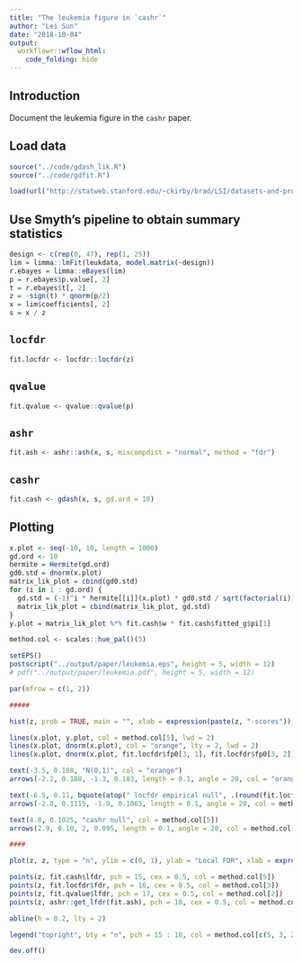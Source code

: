 ```yaml
---
title: "The leukemia figure in `cashr`"
author: "Lei Sun"
date: "2018-10-04"
output:
  workflowr::wflow_html:
    code_folding: hide
---
```


## Introduction

Document the leukemia figure in the `cashr` paper.

## Load data

```r
source("../code/gdash_lik.R")
source("../code/gdfit.R")
```

```r
load(url("http://statweb.stanford.edu/~ckirby/brad/LSI/datasets-and-programs/data/leukdata.RData"))
```

## Use Smyth's pipeline to obtain summary statistics

```r
design <- c(rep(0, 47), rep(1, 25))
lim = limma::lmFit(leukdata, model.matrix(~design))
r.ebayes = limma::eBayes(lim)
p = r.ebayes$p.value[, 2]
t = r.ebayes$t[, 2]
z = -sign(t) * qnorm(p/2)
x = lim$coefficients[, 2]
s = x / z
```

## `locfdr`

```r
fit.locfdr <- locfdr::locfdr(z)
```

## `qvalue`

```r
fit.qvalue <- qvalue::qvalue(p)
```

## `ashr`

```r
fit.ash <- ashr::ash(x, s, mixcompdist = "normal", method = "fdr")
```

## `cashr`

```r
fit.cash <- gdash(x, s, gd.ord = 10)
```

## Plotting

```r
x.plot <- seq(-10, 10, length = 1000)
gd.ord <- 10
hermite = Hermite(gd.ord)
gd0.std = dnorm(x.plot)
matrix_lik_plot = cbind(gd0.std)
for (i in 1 : gd.ord) {
  gd.std = (-1)^i * hermite[[i]](x.plot) * gd0.std / sqrt(factorial(i))
  matrix_lik_plot = cbind(matrix_lik_plot, gd.std)
}
y.plot = matrix_lik_plot %*% fit.cash$w * fit.cash$fitted_g$pi[1]

method.col <- scales::hue_pal()(5)

setEPS()
postscript("../output/paper/leukemia.eps", height = 5, width = 12)
# pdf("../output/paper/leukemia.pdf", height = 5, width = 12)

par(mfrow = c(1, 2))

#####

hist(z, prob = TRUE, main = "", xlab = expression(paste(z, "-scores")), cex.lab = 1.25)

lines(x.plot, y.plot, col = method.col[5], lwd = 2)
lines(x.plot, dnorm(x.plot), col = "orange", lty = 2, lwd = 2)
lines(x.plot, dnorm(x.plot, fit.locfdr$fp0[3, 1], fit.locfdr$fp0[3, 2]) * fit.locfdr$fp0[3, 3], col = method.col[3], lty = 2, lwd = 2)

text(-3.5, 0.188, "N(0,1)", col = "orange")
arrows(-2.2, 0.188, -1.3, 0.183, length = 0.1, angle = 20, col = "orange")

text(-6.5, 0.11, bquote(atop(" locfdr empirical null", .(round(fit.locfdr$fp0[3, 3], 2)) %*% N(.(round(fit.locfdr$fp0[3, 1], 2)), .(round(fit.locfdr$fp0[3, 2], 2))^2))), col = method.col[3])
arrows(-2.8, 0.1115, -1.9, 0.1065, length = 0.1, angle = 20, col = method.col[3])

text(4.8, 0.1025, "cashr null", col = method.col[5])
arrows(2.9, 0.10, 2, 0.095, length = 0.1, angle = 20, col = method.col[5])

####

plot(z, z, type = "n", ylim = c(0, 1), ylab = "Local FDR", xlab = expression(paste(z, "-scores")), cex.lab = 1.25)

points(z, fit.cash$lfdr, pch = 15, cex = 0.5, col = method.col[5])
points(z, fit.locfdr$fdr, pch = 16, cex = 0.5, col = method.col[3])
points(z, fit.qvalue$lfdr, pch = 17, cex = 0.5, col = method.col[2])
points(z, ashr::get_lfdr(fit.ash), pch = 18, cex = 0.5, col = method.col[4])

abline(h = 0.2, lty = 2)

legend("topright", bty = "n", pch = 15 : 18, col = method.col[c(5, 3, 2, 4)], c("cashr", "locfdr", "qvalue", "ashr"))

dev.off()
```
